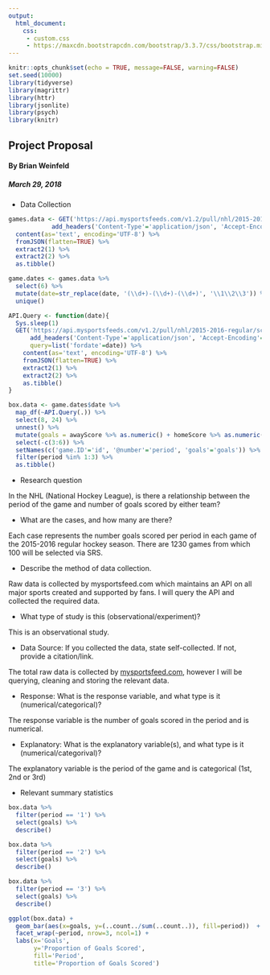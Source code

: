 ```yaml
---
output: 
  html_document:
    css: 
     - custom.css
     - https://maxcdn.bootstrapcdn.com/bootstrap/3.3.7/css/bootstrap.min.css
---
```


```r
knitr::opts_chunk$set(echo = TRUE, message=FALSE, warning=FALSE)
set.seed(10000)
library(tidyverse)
library(magrittr)
library(httr)
library(jsonlite)
library(psych)
library(knitr)
```

<div class='jumbotron'>
  <h2 class='display-3 text-uppercase'>Project Proposal</h2>
  <h4 class='right text-uppercase'>By Brian Weinfeld</h4>
  <div class='clearfix'></div>
  <h5 class='right text-uppercase'>March 29, 2018</h5>
</div>

* Data Collection

```r
games.data <- GET('https://api.mysportsfeeds.com/v1.2/pull/nhl/2015-2016-regular/full_game_schedule.json', authenticate('njpsy', 'asdfasdf'), 
            add_headers('Content-Type'='application/json', 'Accept-Encoding'='gzip')) %>%
  content(as='text', encoding='UTF-8') %>%
  fromJSON(flatten=TRUE) %>%
  extract2(1) %>%
  extract2(2) %>%
  as.tibble()

game.dates <- games.data %>%
  select(6) %>%
  mutate(date=str_replace(date, '(\\d+)-(\\d+)-(\\d+)', '\\1\\2\\3')) %>%
  unique()

API.Query <- function(date){
  Sys.sleep(1)
  GET('https://api.mysportsfeeds.com/v1.2/pull/nhl/2015-2016-regular/scoreboard.json', authenticate('njpsy', 'asdfasdf'), 
      add_headers('Content-Type'='application/json', 'Accept-Encoding'='gzip'),
      query=list('fordate'=date)) %>%
    content(as='text', encoding='UTF-8') %>%
    fromJSON(flatten=TRUE) %>%
    extract2(1) %>%
    extract2(2) %>%
    as.tibble()
}

box.data <- game.dates$date %>%
  map_df(~API.Query(.)) %>%
  select(8, 24) %>%
  unnest() %>%
  mutate(goals = awayScore %>% as.numeric() + homeScore %>% as.numeric()) %>%
  select(-c(3:6)) %>%
  setNames(c('game.ID'='id', '@number'='period', 'goals'='goals')) %>%
  filter(period %in% 1:3) %>%
  as.tibble()
```

* Research question

In the NHL (National Hockey League), is there a relationship between the period of the game and number of goals scored by either team?

* What are the cases, and how many are there?

Each case represents the number goals scored per period in each game of the 2015-2016 regular hockey season. There are 1230 games from which 100 will be selected via SRS.

* Describe the method of data collection.

Raw data is collected by mysportsfeed.com which maintains an API on all major sports created and supported by fans. I will query the API and collected the required data.

* What type of study is this (observational/experiment)?

This is an observational study.

* Data Source: If you collected the data, state self-collected. If not, provide a citation/link.

The total raw data is collected by [mysportsfeed.com](https://mysportsfeed.com), however I will be querying, cleaning and storing the relevant data.

* Response: What is the response variable, and what type is it (numerical/categorical)?

The response variable is the number of goals scored in the period and is numerical.

* Explanatory: What is the explanatory variable(s), and what type is it (numerical/categorival)?

The explanatory variable is the period of the game and is categorical (1st, 2nd or 3rd)

* Relevant summary statistics

```r
box.data %>%
  filter(period == '1') %>%
  select(goals) %>%
  describe()

box.data %>%
  filter(period == '2') %>%
  select(goals) %>%
  describe()

box.data %>%
  filter(period == '3') %>%
  select(goals) %>%
  describe()

ggplot(box.data) +
  geom_bar(aes(x=goals, y=(..count../sum(..count..)), fill=period))  +
  facet_wrap(~period, nrow=3, ncol=1) +
  labs(x='Goals', 
       y='Proportion of Goals Scored',
       fill='Period',
       title='Proportion of Goals Scored')
```